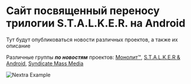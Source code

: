 
# Сайт посвященный переносу трилогии S.T.A.L.K.E.R. на Android

Тут будут опубликоваться новости различных проектов, а также их описание

Различные группы ***по новостям*** проектов: [Монолит™](https://vk.com/monolit_2021), [S.T.A.L.K.E.R & Android](https://vk.com/stalker_android_news_reborn), [Syndicate Mass Media](https://vk.com/syndicate_06)

<Bleed>![Nextra Example](../public/demo.png)</Bleed>
